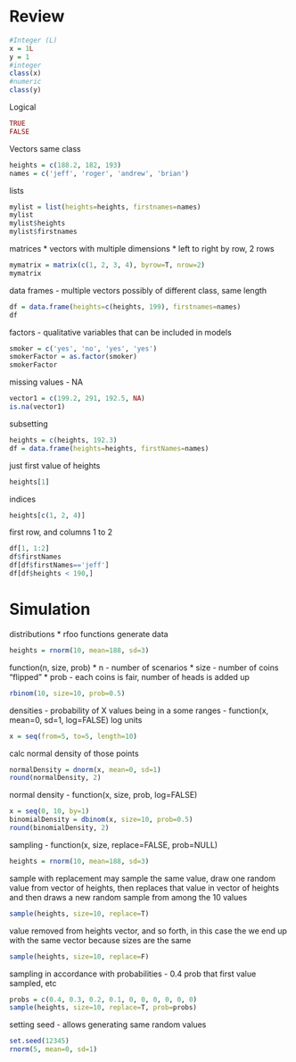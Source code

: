 Review
======
 
```r
#Integer (L)
x = 1L
y = 1
#integer
class(x) 
#numeric
class(y)
```

Logical
```r
TRUE
FALSE
```


Vectors
same class
```r
heights = c(188.2, 182, 193)
names = c('jeff', 'roger', 'andrew', 'brian')

```

lists
```r
mylist = list(heights=heights, firstnames=names)
mylist
mylist$heights
mylist$firstnames

```

matrices
* vectors with multiple dimensions
* left to right by row, 2 rows
```r
mymatrix = matrix(c(1, 2, 3, 4), byrow=T, nrow=2)
mymatrix
```


data frames - multiple vectors possibly of different class, same length
```r
df = data.frame(heights=c(heights, 199), firstnames=names)
df
```

factors - qualitative variables that can be included in models
```r
smoker = c('yes', 'no', 'yes', 'yes')
smokerFactor = as.factor(smoker)
smokerFactor
```

missing values - NA
```r
vector1 = c(199.2, 291, 192.5, NA)
is.na(vector1)
```

subsetting
```r
heights = c(heights, 192.3)
df = data.frame(heights=heights, firstNames=names)
```

just first value of heights
```r
heights[1]
```

indices
```r
heights[c(1, 2, 4)]
```

first row, and columns 1 to 2
```r
df[1, 1:2]
df$firstNames
df[df$firstNames=='jeff']
df[df$heights < 190,]
```

Simulation
==========
distributions
* rfoo functions generate data
```r
heights = rnorm(10, mean=188, sd=3)
```

function(n, size, prob)
* n - number of scenarios
* size - number of coins "flipped"
* prob - each coins is fair, number of heads is added up
```r
rbinom(10, size=10, prob=0.5)
```

densities - probability of X values being in a some ranges - function(x, mean=0, sd=1, log=FALSE) log units
```r
x = seq(from=5, to=5, length=10)
```

calc normal density of those points
```r
normalDensity = dnorm(x, mean=0, sd=1)
round(normalDensity, 2)
```

normal density - function(x, size, prob, log=FALSE)
```r
x = seq(0, 10, by=1)
binomialDensity = dbinom(x, size=10, prob=0.5)
round(binomialDensity, 2)
```


sampling - function(x, size, replace=FALSE, prob=NULL)
```r
heights = rnorm(10, mean=188, sd=3)
```

sample with replacement may sample the same value, draw one random value from vector of heights, then replaces that value in vector of heights and then draws a new random sample from among the 10 values
```r
sample(heights, size=10, replace=T)
```

value removed from heights vector, and so forth, in this case the we end up with the same vector because sizes are the same
```r
sample(heights, size=10, replace=F)
```

sampling in accordance with probabilities - 0.4 prob that first value sampled, etc
```r
probs = c(0.4, 0.3, 0.2, 0.1, 0, 0, 0, 0, 0, 0)
sample(heights, size=10, replace=T, prob=probs)
```

setting seed - allows generating same random values
```r
set.seed(12345)
rnorm(5, mean=0, sd=1)
```

